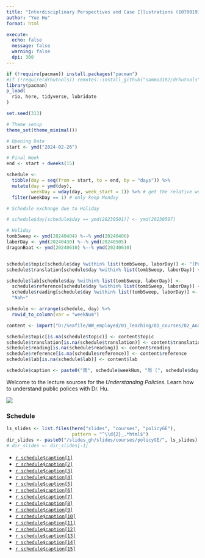 ---
title: "Interdisciplinary Perspectives and Case Illustrations (10700193-90)"
author: "Yue Hu"
format: html

execute:
  echo: false
  message: false
  warning: false
  dpi: 300
---

```{r setup, include=FALSE}
if (!require(pacman)) install.packages("pacman")
#if (!require(drhutools)) remotes::install_github("sammo3182/drhutools")
library(pacman)
p_load(
  rio, here, tidyverse, lubridate
)

set.seed(313)

# Theme setup
theme_set(theme_minimal())
```

```{r calendar, include=FALSE}
# Opening Date
start <- ymd("2024-02-26")

# Final Week
end <- start + dweeks(15) 

schedule <-
  tibble(day = seq(from = start, to = end, by = "days")) %>%
  mutate(day = ymd(day),
         weekDay = wday(day, week_start = 1)) %>% # get the relative week number
  filter(weekDay == 1) # only keep Monday

# Schedule exchange due to Holiday

# schedule$day[schedule$day == ymd(20230501)] <- ymd(20230507)

# Holiday
tombSweep <- ymd(20240404) %--% ymd(20240406)
laborDay <- ymd(20240430) %--% ymd(20240505)
dragonBoat <- ymd(20240610) %--% ymd(20240610)


schedule$topic[schedule$day %within% list(tombSweep, laborDay)] <- "[Public Holiday]"
schedule$translation[schedule$day %within% list(tombSweep, laborDay)] <- "[哗啦啦，休假啦！]"

schedule$lab[schedule$day %within% list(tombSweep, laborDay)] <- 
  schedule$reference[schedule$day %within% list(tombSweep, laborDay)] <- 
  schedule$reading[schedule$day %within% list(tombSweep, laborDay)] <- 
  "Nah~"

schedule <- arrange(schedule, day) %>% 
  rowid_to_column(var = "weekNum")

content <- import("D:/Seafile/WW_employed/01_Teaching/01_courses/02_Analysis_of_Public_Policy/schedule_editable.xlsx")

schedule$topic[is.na(schedule$topic)] <- content$topic
schedule$translation[is.na(schedule$translation)] <- content$translation
schedule$reading[is.na(schedule$reading)] <- content$reading
schedule$reference[is.na(schedule$reference)] <- content$reference
schedule$lab[is.na(schedule$lab)] <- content$lab

schedule$caption <- paste0("第", schedule$weekNum, "周 (", schedule$day, "): ", schedule$translation, " (", schedule$topic, ")")

```

Welcome to the lecture sources for the *Understanding Policies*. Learn how to understand public polices with Dr. Hu.

![](https://drhuyue.site:10002/sammo3182/figure/goodluck.gif){fig-align="center"}

### Schedule

```{r slides}
ls_slides <- list.files(here("slides", "courses", "policyGE"), 
                        pattern = "^\\d{2}_.*html$")
dir_slides <- paste0("/slides_gh/slides/courses/policyGE/", ls_slides)
# dir_slides <- dir_slides[-1]
```


- [`r schedule$caption[1]`](`r dir_slides[1]`)
- [`r schedule$caption[2]`](`r dir_slides[2]`)
- [`r schedule$caption[3]`](`r dir_slides[3]`)
- [`r schedule$caption[4]`](`r dir_slides[4]`)
- [`r schedule$caption[5]`](`r dir_slides[5]`)
- [`r schedule$caption[6]`](`r dir_slides[6]`)
- [`r schedule$caption[7]`](`r dir_slides[7]`)
- [`r schedule$caption[8]`](`r dir_slides[8]`)
- [`r schedule$caption[9]`](`r dir_slides[9]`)
- [`r schedule$caption[10]`](`r dir_slides[10]`)
- [`r schedule$caption[11]`](/slides_gh/slides/courses/governmentalBigData/10_generalIdea.html)
- [`r schedule$caption[12]`](`r dir_slides[11]`)
- [`r schedule$caption[13]`](`r dir_slides[12]`)
- [`r schedule$caption[14]`](`r dir_slides[13]`)
- [`r schedule$caption[15]`](`r dir_slides[14]`)